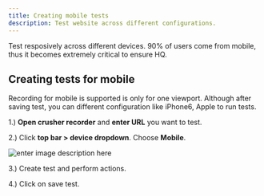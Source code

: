 ```yaml
---
title: Creating mobile tests
description: Test website across different configurations.
---
```


Test resposively across different devices. 90% of users come from mobile, thus it becomes extremely critical to ensure HQ.

## Creating tests for mobile
Recording for mobile is supported is only for one viewport. Although after saving test, you can different configuration like iPhone6, Apple to run tests.

1.) **Open crusher recorder** and **enter URL** you want to test.

2.)   Click **top bar > device dropdown**. Choose **Mobile**.

![enter image description here](https://i.imgur.com/vcUEwOu.png)

3.) Create test and perform actions.

4.) Click on save test.